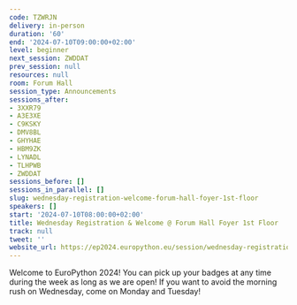 ```yaml
---
code: TZWRJN
delivery: in-person
duration: '60'
end: '2024-07-10T09:00:00+02:00'
level: beginner
next_session: ZWDDAT
prev_session: null
resources: null
room: Forum Hall
session_type: Announcements
sessions_after:
- 3XXR79
- A3E3XE
- C9KSKY
- DMV8BL
- GHYHAE
- HBM9ZK
- LYNADL
- TLHPWB
- ZWDDAT
sessions_before: []
sessions_in_parallel: []
slug: wednesday-registration-welcome-forum-hall-foyer-1st-floor
speakers: []
start: '2024-07-10T08:00:00+02:00'
title: Wednesday Registration & Welcome @ Forum Hall Foyer 1st Floor
track: null
tweet: ''
website_url: https://ep2024.europython.eu/session/wednesday-registration-welcome-forum-hall-foyer-1st-floor
---
```


Welcome to EuroPython 2024! You can pick up your badges at any time during the week as long as we are open! If you want to avoid the morning rush on Wednesday, come on Monday and Tuesday!
